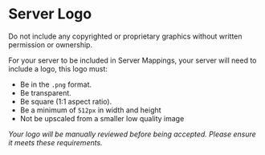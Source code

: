 
# Server Logo

<Callout type="warning" emoji="⚠️">
  Do not include any copyrighted or proprietary graphics without written
  permission or ownership.
</Callout>

For your server to be included in Server Mappings, your server will need to include a logo, this logo must:

- Be in the `.png` format.
- Be transparent.
- Be square (1:1 aspect ratio).
- Be a minimum of `512px` in width and height
- Not be upscaled from a smaller low quality image

_Your logo will be manually reviewed before being accepted. Please ensure it meets these requirements._
